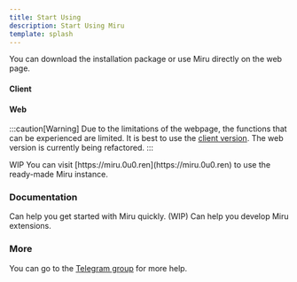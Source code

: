 ```yaml
---
title: Start Using
description: Start Using Miru
template: splash
---
```


You can download the installation package or use Miru directly on the web page.

#### Client



<Card>
    <DownloadView client:load/>
</Card>

#### Web

:::caution[Warning]
Due to the limitations of the webpage, the functions that can be experienced are limited. It is best to use the [client version](#client).
The web version is currently being refactored.
:::

<CardGrid>
    <Card title="Web deployment tutorial">WIP</Card>
    <Card title="Use instances directly">
        You can visit [https://miru.0u0.ren](https://miru.0u0.ren) to use the ready-made Miru instance.
    </Card>
</CardGrid>

### Documentation

<CardGrid>
    <CardButton title="User Usage Documents">
        Can help you get started with Miru quickly. (WIP)
    </CardButton>
    <CardButton title="Extensions Development Documents" href="/en/developer/">
        Can help you develop Miru extensions.
    </CardButton>
</CardGrid>

### More

You can go to the [Telegram group](https://t.me/MiruChat) for more help.

